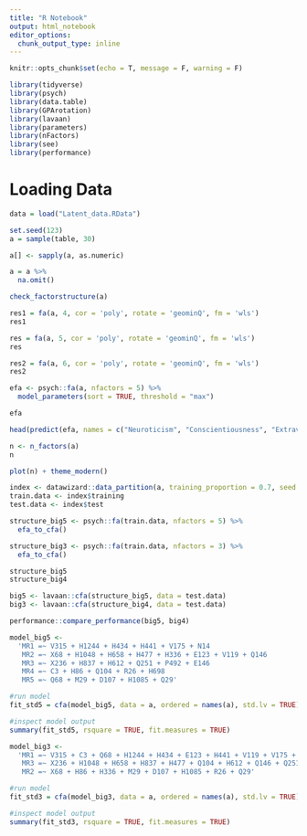 ```yaml
---
title: "R Notebook"
output: html_notebook
editor_options: 
  chunk_output_type: inline
---
```


```r
knitr::opts_chunk$set(echo = T, message = F, warning = F)
```


```r
library(tidyverse)
library(psych)
library(data.table)
library(GPArotation)
library(lavaan)
library(parameters)
library(nFactors)
library(see)
library(performance)
```

# Loading Data
```r
data = load("Latent_data.RData") 

set.seed(123)
a = sample(table, 30) 

a[] <- sapply(a, as.numeric) 

a = a %>%
  na.omit()

check_factorstructure(a)
```


```r
res1 = fa(a, 4, cor = 'poly', rotate = 'geominQ', fm = 'wls')
res1

res = fa(a, 5, cor = 'poly', rotate = 'geominQ', fm = 'wls')
res

res2 = fa(a, 6, cor = 'poly', rotate = 'geominQ', fm = 'wls')
res2
```



```r
efa <- psych::fa(a, nfactors = 5) %>%
  model_parameters(sort = TRUE, threshold = "max")

efa
```



```r
head(predict(efa, names = c("Neuroticism", "Conscientiousness", "Extraversion", "Agreeableness", "Opennness")), 5)
```


```r
n <- n_factors(a)
n

plot(n) + theme_modern()
```


```r
index <- datawizard::data_partition(a, training_proportion = 0.7, seed = 111)
train.data <- index$training
test.data <- index$test
```


```r
structure_big5 <- psych::fa(train.data, nfactors = 5) %>%
  efa_to_cfa()

structure_big3 <- psych::fa(train.data, nfactors = 3) %>%
  efa_to_cfa()

structure_big5
structure_big4
```


```r
big5 <- lavaan::cfa(structure_big5, data = test.data)
big3 <- lavaan::cfa(structure_big4, data = test.data)

performance::compare_performance(big5, big4)
```


```r
model_big5 <-
  'MR1 =~ V315 + H1244 + H434 + H441 + V175 + N14
   MR2 =~ X68 + H1048 + H658 + H477 + H336 + E123 + V119 + Q146
   MR3 =~ X236 + H837 + H612 + Q251 + P492 + E146
   MR4 =~ C3 + H86 + Q104 + R26 + H698
   MR5 =~ Q68 + M29 + D107 + H1085 + Q29'

#run model
fit_std5 = cfa(model_big5, data = a, ordered = names(a), std.lv = TRUE)

#inspect model output
summary(fit_std5, rsquare = TRUE, fit.measures = TRUE)

```


```r
model_big3 <-
  'MR1 =~ V315 + C3 + Q68 + H1244 + H434 + E123 + H441 + V119 + V175 + N14 + H698
   MR3 =~ X236 + H1048 + H658 + H837 + H477 + Q104 + H612 + Q146 + Q251 + P492 + E146
   MR2 =~ X68 + H86 + H336 + M29 + D107 + H1085 + R26 + Q29'

#run model
fit_std3 = cfa(model_big3, data = a, ordered = names(a), std.lv = TRUE)

#inspect model output
summary(fit_std3, rsquare = TRUE, fit.measures = TRUE)
```



